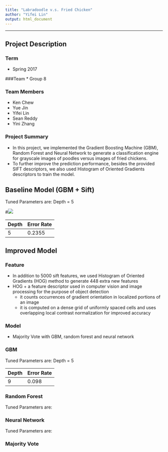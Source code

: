 ```yaml
---
title: "Labradoodle v.s. Fried Chicken"
author: "Yifei Lin"
output: html_document
---
```

---
## **Project Description**

### Term
* Spring 2017

###Team 
* Group 8

### Team Members   
* Ken Chew  
* Yue Jin  
* Yifei Lin  
* Sean Reddy  
* Yini Zhang  

### Project Summary
* In this project, we implemented the Gradient Boosting Machine (GBM), Random Forest and Neural Network to generate a classification engine for grayscale images of poodles versus images of fried chickens. 
* To further improve the prediction performance, besides the provided SIFT descriptors, we also used Histogram of Oriented Gradients descriptors to train the model.






## **Baseline Model (GBM + Sift)**
Tuned Parameters are: Depth = 5

#![](./figs/err_cv_gbm.jpeg)

Depth | Error Rate 
------------- | ------------- 
5 | 0.2355

## **Improved Model**
### Feature
* In addition to 5000 sift features, we used Histogram of Oriented Gradients (HOG) method to generate 448 extra new features   
* HOG + a feature descriptor used in computer vision and image processing for the purpose of object detection
  + it counts occurrences of gradient orientation in localized portions of an image
  + it is computed on a dense grid of uniformly spaced cells and uses overlapping local contrast normalization for improved accuracy

### Model 
* Majority Vote with GBM, random forest and neural network

### GBM
Tuned Parameters are: Depth = 5

Depth | Error Rate 
------------- | ------------- 
9 | 0.098

### Random Forest
Tuned Parameters are:

### Neural Network
Tuned Parameters are:

### Majority Vote




